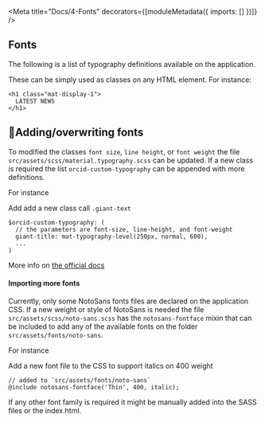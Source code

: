 
<Meta title="Docs/4-Fonts" decorators={[moduleMetadata({ imports: [] })]} />

## Fonts

The following is a list of typography definitions available on the application.

<Story id="foundation-fonts--noto-sans" height="830px" />

These can be simply used as classes on any HTML element. For instance:

```
<h1 class="mat-display-1">
  LATEST NEWS
</h1>
```

## 🔧Adding/overwriting fonts

To modified the classes `font size`, `line height`, or `font weight` the file `src/assets/scss/material.typography.scss` can be updated.
If a new class is required the list `orcid-custom-typography` can be appended with more definitions.

For instance

Add add a new class call `.giant-text`

```
$orcid-custom-typography: (
  // the parameters are font-size, line-height, and font-weight
  giant-title: mat-typography-level(250px, normal, 600),
  ...
)
```

More info on [the official docs](https://github.com/angular/components/blob/fde980c8ad57a803c7bf6ca0d909cedccc354f06/guides/typography.md)

#### Importing more fonts

Currently, only some NotoSans fonts files are declared on the application CSS.
If a new weight or style of NotoSans is needed the file `src/assets/scss/noto-sans.scss`
has the `notosans-fontface` mixin that can be included to add any of the available fonts on the folder
`src/assets/fonts/noto-sans`.

For instance

Add a new font file to the CSS to support italics on 400 weight

```
// added to `src/assets/fonts/noto-sans`
@include notosans-fontface('Thin', 400, italic);
```

If any other font family is required it might be manually added into the SASS files or the index.html.
